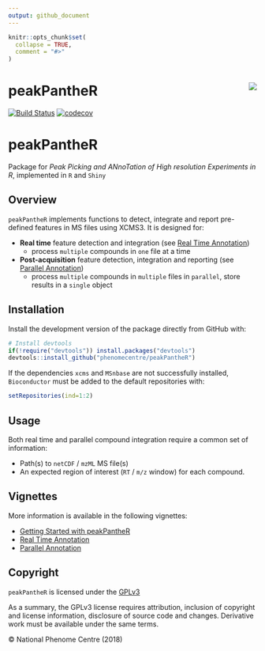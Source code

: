 ```yaml
---
output: github_document
---
```


<!-- README.md is generated from README.Rmd. Please edit that file -->

```r
knitr::opts_chunk$set(
  collapse = TRUE,
  comment = "#>"
)
```

# peakPantheR <img src="man/figures/peakPantheR-logo.png" align="right" />

[![Build Status](https://travis-ci.org/phenomecentre/peakPantheR.svg?branch=master)](https://travis-ci.org/phenomecentre/peakPantheR) [![codecov](https://codecov.io/gh/phenomecentre/peakPantheR/branch/master/graph/badge.svg)](https://codecov.io/gh/phenomecentre/peakPantheR)


# peakPantheR
Package for _Peak Picking and ANnoTation of High resolution Experiments in R_, implemented in `R` and `Shiny`


## Overview

`peakPantheR` implements functions to detect, integrate and report pre-defined features in MS files using XCMS3.
It is designed for:

* **Real time** feature detection and integration (see [Real Time Annotation](http://htmlpreview.github.io/?https://github.com/phenomecentre/peakPantheR/blob/develop/inst/doc/real-time-annotation.html))
    + process `multiple` compounds in `one` file at a time
* **Post-acquisition** feature detection, integration and reporting (see [Parallel Annotation](http://htmlpreview.github.io/?https://github.com/phenomecentre/peakPantheR/blob/develop/inst/doc/parallel-annotation.html))
    + process `multiple` compounds in `multiple` files in `parallel`, store results in a `single` object


## Installation

Install the development version of the package directly from GitHub with:
```r
# Install devtools
if(!require("devtools")) install.packages("devtools")
devtools::install_github("phenomecentre/peakPantheR")
```

If the dependencies `xcms` and `MSnbase` are not successfully installed, `Bioconductor` must be added to the default repositories with:
```r
setRepositories(ind=1:2)
```


## Usage

Both real time and parallel compound integration require a common set of information:

* Path(s) to `netCDF` / `mzML` MS file(s)
* An expected region of interest (`RT` / `m/z` window) for each compound.


## Vignettes

More information is available in the following vignettes:

* [Getting Started with peakPantheR](http://htmlpreview.github.io/?https://github.com/phenomecentre/peakPantheR/blob/develop/inst/doc/getting-started.html)
* [Real Time Annotation](http://htmlpreview.github.io/?https://github.com/phenomecentre/peakPantheR/blob/develop/inst/doc/real-time-annotation.html)
* [Parallel Annotation](http://htmlpreview.github.io/?https://github.com/phenomecentre/peakPantheR/blob/develop/inst/doc/parallel-annotation.html)


## Copyright

`peakPantheR` is licensed under the [GPLv3](http://choosealicense.com/licenses/gpl-3.0/)

As a summary, the GPLv3 license requires attribution, inclusion of copyright and license information, disclosure of source code and changes. Derivative work must be available under the same terms.

&copy; National Phenome Centre (2018)


